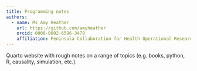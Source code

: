 ```yaml
---
title: Programming notes
authors:
  - name: Ms Amy Heather
    url: https://github.com/amyheather
    orcid: 0000-0002-6596-3479
    affiliation: Peninsula Collaboration for Health Operational Research and Data Science (PenCHORD), University of Exeter Medical School
---
```


Quarto website with rough notes on a range of topics (e.g. books, python, R, causality, simulation, etc.).